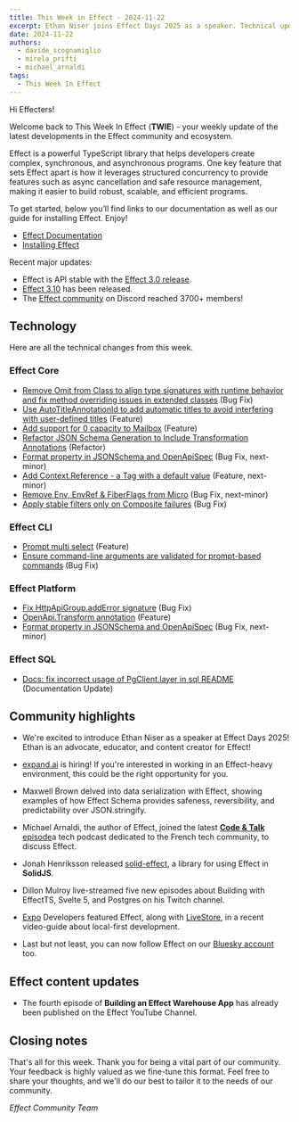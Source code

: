 ```yaml
---
title: This Week in Effect - 2024-11-22
excerpt: Ethan Niser joins Effect Days 2025 as a speaker. Technical updates, and more from the Effect ecosystem.
date: 2024-11-22
authors:
  - davide_scognamiglio
  - mirela_prifti
  - michael_arnaldi
tags:
  - This Week In Effect
---
```



Hi Effecters!

Welcome back to This Week In Effect (**TWIE**) - your weekly update of the latest developments in the Effect community and ecosystem.

Effect is a powerful TypeScript library that helps developers create complex, synchronous, and asynchronous programs. One key feature that sets Effect apart is how it leverages structured concurrency to provide features such as async cancellation and safe resource management, making it easier to build robust, scalable, and efficient programs.

To get started, below you’ll find links to our documentation as well as our guide for installing Effect. Enjoy!

- [Effect Documentation](/docs/getting-started/introduction/)
- [Installing Effect](/docs/getting-started/installation/)

Recent major updates:

- Effect is API stable with the [Effect 3.0 release](https://effect.website/blog/effect-3.0).
- [Effect 3.10](https://effect.website/blog/effect-3.10) has been released.
- The [Effect community](https://discord.gg/effect-ts) on Discord reached 3700+ members!

## Technology

Here are all the technical changes from this week.

### Effect Core
- [Remove Omit from Class to align type signatures with runtime behavior and fix method overriding issues in extended classes](https://github.com/Effect-TS/effect/pull/3959) (Bug Fix)
- [Use AutoTitleAnnotationId to add automatic titles to avoid interfering with user-defined titles](https://github.com/Effect-TS/effect/pull/3918) (Feature)
- [Add support for 0 capacity to Mailbox](https://github.com/Effect-TS/effect/pull/3972) (Feature)
- [Refactor JSON Schema Generation to Include Transformation Annotations](https://github.com/Effect-TS/effect/pull/3971) (Refactor)
- [Format property in JSONSchema and OpenApiSpec](https://github.com/Effect-TS/effect/pull/3945) (Bug Fix, next-minor)
- [Add Context.Reference - a Tag with a default value](https://github.com/Effect-TS/effect/pull/3961) (Feature, next-minor)
- [Remove Env, EnvRef & FiberFlags from Micro](https://github.com/Effect-TS/effect/pull/3969) (Bug Fix, next-minor)
- [Apply stable filters only on Composite failures](https://github.com/Effect-TS/effect/pull/3981) (Bug Fix)


### Effect CLI
- [Prompt multi select](https://github.com/Effect-TS/effect/pull/3929) (Feature)
- [Ensure command-line arguments are validated for prompt-based commands](https://github.com/Effect-TS/effect/pull/3976) (Bug Fix)


### Effect Platform
- [Fix HttpApiGroup.addError signature](https://github.com/Effect-TS/effect/pull/3962) (Bug Fix)
- [OpenApi.Transform annotation](https://github.com/Effect-TS/effect/pull/3968) (Feature)
- [Format property in JSONSchema and OpenApiSpec](https://github.com/Effect-TS/effect/pull/3945) (Bug Fix, next-minor)

### Effect SQL
- [Docs: fix incorrect usage of PgClient.layer in sql README](https://github.com/Effect-TS/effect/pull/395) (Documentation Update)


## Community highlights

- We're excited to introduce Ethan Niser as a speaker at Effect Days 2025! Ethan is an advocate, educator, and content creator for Effect!
  <Tweet id="1858511454686617823" />

- [expand.ai](https://www.expand.ai) is hiring! If you're interested in working in an Effect-heavy environment, this could be the right opportunity for you.
  <Tweet id="1858674403430854823" />

- Maxwell Brown delved into data serialization with Effect, showing examples of how Effect Schema provides safeness, reversibility, and predictability over JSON.stringify.
  <Tweet id="1858558768985817184" />

- Michael Arnaldi, the author of Effect, joined the latest [**Code & Talk** episode](https://www.linkedin.com/events/7263113616420134912/about)a tech podcast dedicated to the French tech community, to discuss Effect.

- Jonah Henriksson released [solid-effect](https://github.com/JonahPlusPlus/solid-effect), a library for using Effect in **SolidJS**.

- Dillon Mulroy live-streamed five new episodes about Building with EffectTS, Svelte 5, and Postgres on his Twitch channel.
  <TwitchPlayerNonInteractive video="2301533221" />

- [Expo](https://expo.dev) Developers featured Effect, along with [LiveStore](https://livestore.dev), in a recent video-guide about local-first development.
   <YouTube
    id="https://www.youtube.com/embed/zQIhJqYU1Qw?si=3XhLszpamiWEJ5gw"
    title="How to build local-first native apps with LiveStore and Expo"
  />


- Last but not least, you can now follow Effect on our [Bluesky account](https://bsky.app/profile/effect-ts.bsky.social) too.

## Effect content updates
- The fourth episode of **Building an Effect Warehouse App** has already been published on the Effect YouTube Channel.

  <YouTube
    id="https://www.youtube.com/embed/hYSjHgJthQY?si=ZWo1rjhOf-RoD3oQ"
    title="Effect Development: Building an Effect Warehouse App #4"
  />

## Closing notes

That's all for this week. Thank you for being a vital part of our community. Your feedback is highly valued as we fine-tune this format. Feel free to share your thoughts, and we'll do our best to tailor it to the needs of our community.

_Effect Community Team_
